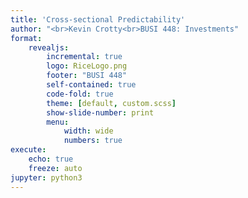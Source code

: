 ```yaml
---
title: 'Cross-sectional Predictability'
author: "<br>Kevin Crotty<br>BUSI 448: Investments"
format: 
    revealjs:
        incremental: true
        logo: RiceLogo.png
        footer: "BUSI 448"
        self-contained: true
        code-fold: true
        theme: [default, custom.scss]
        show-slide-number: print
        menu: 
            width: wide
            numbers: true             
execute:
    echo: true
    freeze: auto
jupyter: python3
---
```


